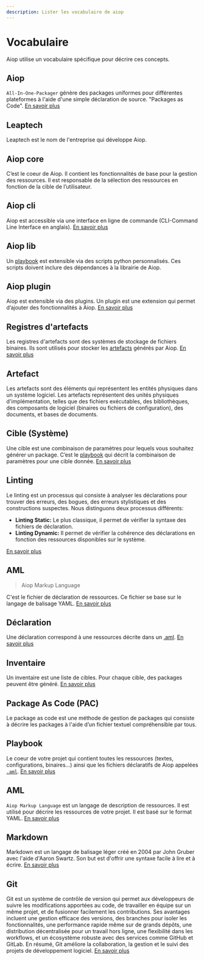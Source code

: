 ```yaml
---
description: Lister les vocabulaire de aiop
---
```


# Vocabulaire

Aiop utilise un vocabulaire spécifique pour décrire ces concepts.

## Aiop

`All-In-One-Packager` génère des packages uniformes pour différentes plateformes à l'aide d'une simple déclaration de source. "Packages as Code". [En savoir plus](../aiop/)

## Leaptech

Leaptech est le nom de l'entreprise qui développe Aiop.

## Aiop core

C’est le coeur de Aiop. Il contient les fonctionnalités de base pour la gestion des ressources. Il est responsable de la sélection des ressources en fonction de la cible de l’utilisateur.

## Aiop cli

Aiop est accessible via une interface en ligne de commande (CLI-Command Line Interface en anglais). [En savoir plus](../cli/)

## Aiop lib

Un [playbook](#playbook) est extensible via des scripts python personnalisés. Ces scripts doivent inclure des dépendances à la librairie de Aiop.

## Aiop plugin

Aiop est extensible via des plugins. Un plugin est une extension qui permet d’ajouter des fonctionnalités à Aiop. [En savoir plus](../plugin/)

## Registres d'artefacts

Les registres d'artefacts sont des systèmes de stockage de fichiers binaires. Ils sont utilisés pour stocker les [artefacts](#artefact) générés par Aiop. [En savoir plus](../registre/)

## Artefact

Les artefacts sont des éléments qui représentent les entités physiques dans un système logiciel. Les artefacts représentent des unités physiques d'implémentation, telles que des fichiers exécutables, des bibliothèques, des composants de logiciel (binaires ou fichiers de configuration), des documents, et bases de documents.

## Cible (Système)

Une cible est une combinaison de paramètres pour lequels vous souhaitez générer un package. C’est le [playbook](#playbook) qui décrit la combinaison de paramètres pour une cible donnée. [En savoir plus](../system/)

## Linting

Le linting est un processus qui consiste à analyser les déclarations pour trouver des erreurs, des bogues, des erreurs stylistiques et des constructions suspectes. Nous distinguons deux processus différents:

- **Linting Static:** Le plus classique, il permet de vérifier la syntaxe des fichiers de déclaration.
- **Linting Dynamic:** Il permet de vérifier la cohérence des déclarations en fonction des ressources disponibles sur le système.

[En savoir plus](../linting/)

## AML

> Aiop Markup Language

C'est le fichier de déclaration de ressources. Ce fichier se base sur le langage de balisage YAML. [En savoir plus](../declarations/)

## Déclaration

Une déclaration correspond à une ressources décrite dans un [.aml](#aml). [En savoir plus](../declaration/)

## Inventaire

Un inventaire est une liste de cibles. Pour chaque cible, des packages peuvent être généré. [En savoir plus](../inventaire/)

## Package As Code (PAC)

Le package as code est une méthode de gestion de packages qui consiste à décrire les packages à l'aide d’un fichier textuel compréhensible par tous.

## Playbook

Le coeur de votre projet qui contient toutes les ressources (textes, configurations, binaires...) ainsi que les fichiers déclaratifs de Aiop appelées [`.aml`](#aml). [En savoir plus](../playbook/)

## AML

`Aiop Markup Language` est un langage de description de ressources. Il est utilisé pour décrire les ressources de votre projet. Il est basé sur le format YAML. [En savoir plus](../aml/)

## Markdown

Markdown est un langage de balisage léger créé en 2004 par John Gruber avec l'aide d'Aaron Swartz. Son but est d'offrir une syntaxe facile à lire et à écrire. [En savoir plus](../markdown/)

## Git

Git est un système de contrôle de version qui permet aux développeurs de suivre les modifications apportées au code, de travailler en équipe sur un même projet, et de fusionner facilement les contributions. Ses avantages incluent une gestion efficace des versions, des branches pour isoler les fonctionnalités, une performance rapide même sur de grands dépôts, une distribution décentralisée pour un travail hors ligne, une flexibilité dans les workflows, et un écosystème robuste avec des services comme GitHub et GitLab. En résumé, Git améliore la collaboration, la gestion et le suivi des projets de développement logiciel. [En savoir plus](https://git-scm.com)